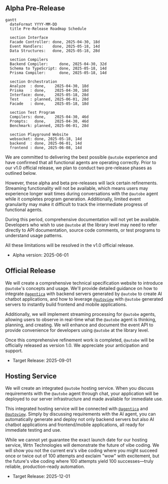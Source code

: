 ## Alpha Pre-Release
```mermaid
gantt
  dateFormat YYYY-MM-DD
  title Pre-Release Roadmap Schedule

  section Interface
  Facade Controller: done, 2025-04-30, 18d
  Event Handlers:    done, 2025-05-18, 14d
  Data Structures:   done, 2025-05-18, 28d

  section Compilers
  Backend Compiler:     done, 2025-04-30, 32d
  Schema to TypeScript: done, 2025-05-18, 14d
  Prisma Compiler:      done, 2025-05-18, 14d

  section Orchestration
  Analyze  : done,    2025-04-30, 18d
  Prisma   : done,    2025-04-30, 18d
  Interface: done,    2025-05-18, 28d
  Test     : planned, 2025-06-01, 28d
  Facade   : done,    2025-05-18, 18d

  section Test Program
  Compilers: done,    2025-04-30, 46d
  Prompts:   done,    2025-04-30, 46d
  Benchmark: planned, 2025-06-01, 28d

  section Playground Website
  websocket: done, 2025-05-18, 14d
  backend  : done, 2025-06-01, 14d
  frontend : done, 2025-06-08, 14d
```

We are committed to delivering the best possible `@autobe` experience and have confirmed that all functional agents are operating correctly. Prior to our v1.0 official release, we plan to conduct two pre-release phases as outlined below.

However, these alpha and beta pre-releases will lack certain refinements. Streaming functionality will not be available, which means users may experience longer wait times during conversations with the `@autobe` agent while it completes program generation. Additionally, limited event granularity may make it difficult to track the intermediate progress of functional agents.

During this period, comprehensive documentation will not yet be available. Developers who wish to use `@autobe` at the library level may need to refer directly to API documentation, source code comments, or test programs to understand usage patterns.

All these limitations will be resolved in the v1.0 official release.

- Alpha version: 2025-06-01

## Official Release

We will create a comprehensive technical specification website to introduce `@autobe`'s concepts and usage. We'll provide detailed guidance on how to integrate [`@agentica`](https://github.com/wrtnlabs/agentica) with backend servers generated by `@autobe` to create AI chatbot applications, and how to leverage [`@autoview`](https://github.com/wrtnlabs/autoview) with `@autobe` generated servers to instantly build frontend and mobile applications.

Additionally, we will implement streaming processing for `@autobe` agents, allowing users to observe in real-time what the `@autobe` agent is thinking, planning, and creating. We will enhance and document the event API to provide convenience for developers using `@autobe` at the library level.

Once this comprehensive refinement work is completed, `@autobe` will be officially released as version 1.0. We appreciate your anticipation and support.

- Target Release: 2025-09-01

## Hosting Service

We will create an integrated `@autobe` hosting service. When you discuss requirements with the `@autobe` agent through chat, your application will be deployed to our server infrastructure and made available for immediate use.

This integrated hosting service will be connected with [`@agentica`](https://github.com/wrtnlabs/agentica) and [`@autoview`](https://github.com/wrtnlabs/autoview). Simply by discussing requirements with the AI agent, you can automatically generate and deploy not only backend servers but also AI chatbot applications and frontend/mobile applications, all ready for immediate testing and use.

While we cannot yet guarantee the exact launch date for our hosting service, Wrtn Technologies will demonstrate the future of vibe coding. We will show you not the current era's vibe coding where you might succeed once or twice out of 100 attempts and exclaim "wow" with excitement, but the future's vibe coding where 100 attempts yield 100 successes—truly reliable, production-ready automation.

- Target Release: 2025-12-01